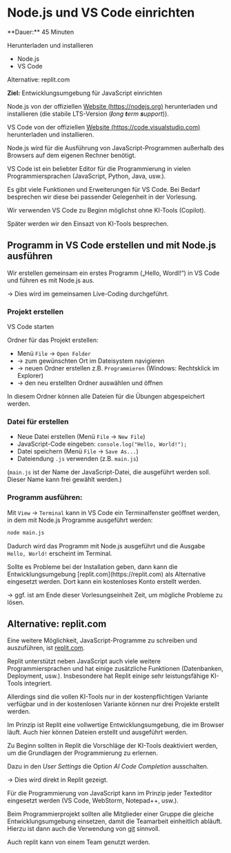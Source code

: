 
# Node.js und VS Code einrichten

<Callout>
  **Dauer:** 45 Minuten

  Herunterladen und installieren
  
  - Node.js 
  - VS Code

  Alternative: replit.com

  **Ziel:** Entwicklungsumgebung für JavaScript einrichten
</Callout>

Node.js von der offiziellen [Website (https://nodejs.org)](https://nodejs.org) herunterladen und installieren (die stabile LTS-Version (_**l**ong **t**erm **s**upport_)).

VS Code von der offiziellen [Website (https://code.visualstudio.com)](https://code.visualstudio.com) herunterladen und installieren.

<Callout type="info">
Node.js wird für die Ausführung von JavaScript-Programmen außerhalb des 
Browsers auf dem eigenen Rechner benötigt. 

VS Code ist ein beliebter Editor für die Programmierung in vielen
Programmiersprachen (JavaScript, Python, Java, usw.).

Es gibt viele Funktionen und Erweiterungen für VS Code. Bei Bedarf
besprechen wir diese bei passender Gelegenheit in der Vorlesung.
</Callout>

<Callout type="error">
Wir verwenden VS Code zu Beginn möglichst ohne KI-Tools (Copilot).

Später werden wir den Einsazt von KI-Tools besprechen.
</Callout>

## Programm in VS Code erstellen und mit Node.js ausführen

Wir erstellen gemeinsam ein erstes Programm („Hello, Wordl!“) 
in VS Code und führen es mit Node.js aus.

&rarr; Dies wird im gemeinsamen Live-Coding durchgeführt.

### Projekt erstellen

VS Code starten

Ordner für das Projekt erstellen: 

- Menü `File` &rarr; `Open Folder` 
- &rarr; zum gewünschten Ort im Dateisystem navigieren 
- &rarr; neuen Ordner erstellen z.B. `Programmieren` (Windows: Rechtsklick im Explorer) 
- &rarr; den neu erstellten Ordner auswählen und öffnen

In diesem Ordner können alle Dateien für die Übungen
abgespeichert werden.

### Datei für erstellen

- Neue Datei erstellen (Menü `File` &rarr; `New File`)
- JavaScript-Code eingeben: `console.log("Hello, World!");`
- Datei speichern (Menü `File` &rarr; `Save As...`)
- Dateiendung `.js` verwenden (z.B. `main.js`)

(`main.js` ist der Name der JavaScript-Datei, die ausgeführt werden soll. Dieser Name kann frei gewählt werden.)

### Programm ausführen:

Mit `View` &rarr; `Terminal` kann in VS Code ein Terminalfenster
geöffnet werden, in dem mit Node.js Programme ausgeführt werden:

```bash
node main.js
```

Dadurch wird das Programm mit Node.js ausgeführt und die Ausgabe
`Hello, World!` erscheint im Terminal.

<Callout type="warning">
Sollte es Probleme bei der Installation geben, dann kann die
Entwicklungsumgebung [replit.com](https://replit.com) als Alternative
eingesetzt werden. Dort kann ein kostenloses Konto erstellt werden.

&rarr; ggf. ist am Ende dieser Vorlesungseinheit Zeit, um
mögliche Probleme zu lösen.
</Callout>

## Alternative: replit.com

Eine weitere Möglichkeit, JavaScript-Programme zu schreiben und auszuführen, ist [replit.com](https://replit.com).

Replit unterstützt neben JavaScript auch viele weitere 
Programmiersprachen und hat einige zusätzliche Funktionen 
(Datenbanken, Deployment, usw.). Insbesondere hat Replit einige 
sehr leistungsfähige KI-Tools integriert.

Allerdings sind die vollen KI-Tools nur in der kostenpflichtigen
Variante verfügbar und in der kostenlosen Variante können nur
drei Projekte erstellt werden.

Im Prinzip ist Replit eine vollwertige Entwicklungsumgebung, die
im Browser läuft. Auch hier können Dateien erstellt und ausgeführt
werden. 

<Callout>
Zu Beginn sollten in Replit die Vorschläge der KI-Tools deaktiviert
werden, um die Grundlagen der Programmierung zu erlernen. 

Dazu in den _User Settings_ die Option _AI Code Completion_ ausschalten.

&rarr; Dies wird direkt in Replit gezeigt.
</Callout>

<Callout type="info">
 Für die Programmierung von JavaScript kann im Prinzip jeder 
Texteditor eingesetzt werden (VS Code, WebStorm, Notepad++, 
usw.). 

Beim Programmierprojekt sollten alle Mitglieder einer Gruppe die 
gleiche Entwicklungsumgebung einsetzen, damit die Teamarbeit 
einheitlich abläuft. Hierzu ist dann auch die Verwendung von 
[git](https://git-scm.org) sinnvoll. 

Auch replit kann von einem Team genutzt werden.
</Callout>
